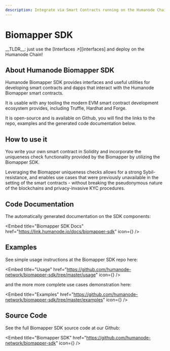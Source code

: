 ```yaml
---
description: Integrate via Smart Contracts running on the Humanode Chain!
---
```



# Biomapper SDK

<Callout type="info">
  __TLDR__: just use the [Interfaces ↗][interfaces] and deploy on the Humanode
  Chain!
</Callout>

[interfaces]: https://link.humanode.io/docs/biomapper-sdk

## About Humanode Biomapper SDK

Humanode Biomapper SDK provides interfaces and useful utilities for developing smart contracts and dapps that interact with the Humanode Biomapper smart contracts.

It is usable with any tooling the modern EVM smart contract development ecosystem provides, including Truffle, Hardhat and Forge.

It is open-source and is available on Github, you will find the links to the repo, examples and the generated code documentation below.

## How to use it

You write your own smart contract in Solidity and incorporate the uniqueness check functionality provided by the Biomapper by utilizing the Biomapper SDK.

Leveraging the Biomapper uniqueness checks allows for a strong Sybil-resistance, and enables use cases that were previously unavailable in the setting of the smart contracts - without breaking the pseudonymous nature of the blockchains and privacy-invasive KYC procedures.

## Code Documentation

The automatically generated documentation on the SDK components:

<Embed
  title="Biomapper SDK Docs"
  href="https://link.humanode.io/docs/biomapper-sdk"
  icon={<AiFillBook />}
/>

## Examples

See simple usage instructions at the Biomapper SDK repo here:

<Embed
  title="Usage"
  href="https://github.com/humanode-network/biomapper-sdk/tree/master/usage"
  icon={<VscGithub />}
/>

and the more more complete use cases demonstration here:

<Embed
  title="Examples"
  href="https://github.com/humanode-network/biomapper-sdk/tree/master/examples"
  icon={<VscGithub />}
/>

## Source Code

See the full Biomapper SDK source code at our Github:

<Embed
  title="Biomapper SDK"
  href="https://github.com/humanode-network/biomapper-sdk"
  icon={<VscGithub />}
/>
